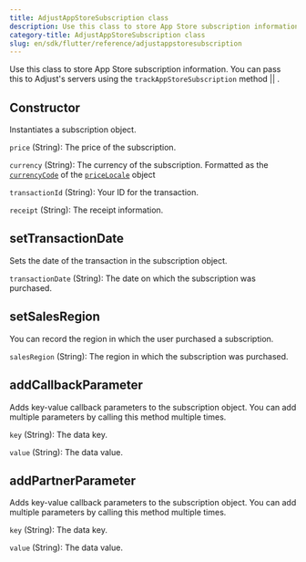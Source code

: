 ```yaml
---
title: AdjustAppStoreSubscription class
description: Use this class to store App Store subscription information.
category-title: AdjustAppStoreSubscription class
slug: en/sdk/flutter/reference/adjustappstoresubscription
---
```



Use this class to store App Store subscription information. You can pass this to Adjust's servers using the <Tooltip>`trackAppStoreSubscription` method || <TrackAppStoreSubscription /> </Tooltip>.

<Function>

## Constructor

Instantiates a subscription object.

<slot slot="signature">


<ConstructorSig />

</slot>

<slot slot="snippet">


<Constructor />

</slot>

<slot slot="parameters">

`price` (String): The price of the subscription.

`currency` (String): The currency of the subscription. Formatted as the [`currencyCode`](https://developer.apple.com/documentation/foundation/nslocale/1642836-currencycode?language=objc) of the [`priceLocale`](https://developer.apple.com/documentation/storekit/skproduct/1506145-pricelocale?language=objc) object

`transactionId` (String): Your ID for the transaction.

`receipt` (String): The receipt information.

</slot>

</Function>

<Function>

## setTransactionDate

Sets the date of the transaction in the subscription object.

<slot slot="signature">


<SetTransactionDateSig />

</slot>

<slot slot="snippet">


<SetTransactionDate />

</slot>

<slot slot="parameters">

`transactionDate` (String): The date on which the subscription was purchased.

</slot>

</Function>

<Function>

## setSalesRegion

You can record the region in which the user purchased a subscription.

<slot slot="signature">


<SetSalesRegionSig />

</slot>

<slot slot="snippet">


<SetSalesRegion />

</slot>

<slot slot="parameters">

`salesRegion` (String): The region in which the subscription was purchased.

</slot>

</Function>

<Function>

## addCallbackParameter

Adds key-value callback parameters to the subscription object. You can add multiple parameters by calling this method multiple times.

<slot slot="signature">


<AddCallbackParameterSig />

</slot>

<slot slot="snippet">


<AddCallbackParameter />

</slot>

<slot slot="parameters">

`key` (String): The data key.

`value` (String): The data value.

</slot>

</Function>

<Function>

## addPartnerParameter

Adds key-value callback parameters to the subscription object. You can add multiple parameters by calling this method multiple times.

<slot slot="signature">


<AddPartnerParameterSig />

</slot>

<slot slot="snippet">


<AddPartnerParameter />

</slot>

<slot slot="parameters">

`key` (String): The data key.

`value` (String): The data value.

</slot>

</Function>
